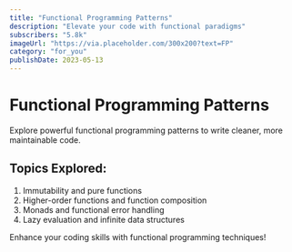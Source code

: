 ```yaml
---
title: "Functional Programming Patterns"
description: "Elevate your code with functional paradigms"
subscribers: "5.8k"
imageUrl: "https://via.placeholder.com/300x200?text=FP"
category: "for_you"
publishDate: 2023-05-13
---
```


# Functional Programming Patterns

Explore powerful functional programming patterns to write cleaner, more maintainable code.

## Topics Explored:

1. Immutability and pure functions
2. Higher-order functions and function composition
3. Monads and functional error handling
4. Lazy evaluation and infinite data structures

Enhance your coding skills with functional programming techniques!